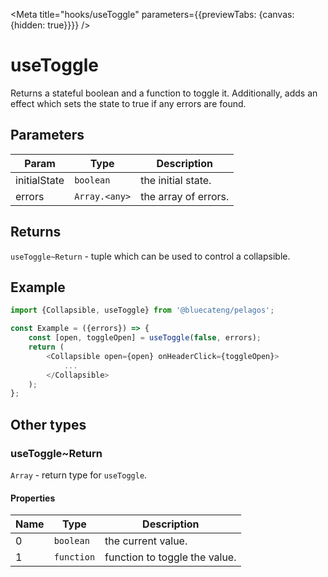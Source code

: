 <!-- DO NOT EDIT, generated from useToggle.js -->


<Meta title="hooks/useToggle" parameters={{previewTabs: {canvas: {hidden: true}}}} />

# useToggle

Returns a stateful boolean and a function to toggle it.
Additionally, adds an effect which sets the state to true if any errors are found.

## Parameters

| Param        | Type          | Description          |
| ------------ | ------------- | -------------------- |
| initialState | `boolean`     | the initial state.   |
| errors       | `Array.<any>` | the array of errors. |

## Returns

`useToggle~Return` - tuple which can be used to control a collapsible.

## Example

```js
import {Collapsible, useToggle} from '@bluecateng/pelagos';

const Example = ({errors}) => {
	const [open, toggleOpen] = useToggle(false, errors);
	return (
		<Collapsible open={open} onHeaderClick={toggleOpen}>
			...
		</Collapsible>
	);
};
```

## Other types

### useToggle~Return

`Array` - return type for `useToggle`.

#### Properties

| Name | Type       | Description                   |
| ---- | ---------- | ----------------------------- |
| 0    | `boolean`  | the current value.            |
| 1    | `function` | function to toggle the value. |
